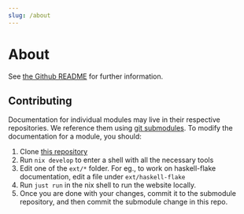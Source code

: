 ```yaml
---
slug: /about
---
```


# About

See [the Github README](https://github.com/flake-parts/community.flake.parts#communityflakeparts) for further information.


## Contributing

Documentation for individual modules may live in their respective repositories. We reference them using [git submodules](https://git-scm.com/book/en/v2/Git-Tools-Submodules). To modify the documentation for a module, you should:

1. Clone [this repository](https://github.com/flake-parts/community.flake.parts)
2. Run `nix develop` to enter a shell with all the necessary tools
3. Edit one of the `ext/*` folder. For eg., to work on haskell-flake documentation, edit a file under `ext/haskell-flake`
4. Run `just run` in the nix shell to run the website locally.
5. Once you are done with your changes, commit it to the submodule repository, and then commit the submodule change in this repo.
